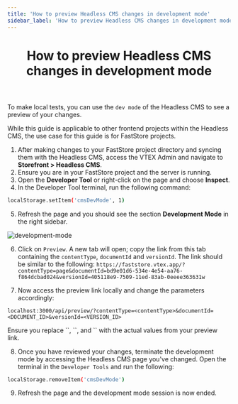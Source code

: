```yaml
---
title: 'How to preview Headless CMS changes in development mode'
sidebar_label: 'How to preview Headless CMS changes in development mode'
---
```



<header className="hero">

# How to preview Headless CMS changes in development mode

 </header>

To make local tests, you can use the `dev mode` of the Headless CMS
to see a preview of your changes.

<Callout type="warning" emoji="⚠️">
  While this guide is applicable to other frontend projects 
  within the Headless CMS, the use case for this guide is for FastStore projects.
</Callout>

 

1. After making changes to your FastStore project directory and syncing them with the Headless CMS, 
access the VTEX Admin and navigate to **Storefront > Headless CMS**.
2. Ensure you are in your FastStore project and the server is running.
3. Open the **Developer Tool** or right-click on the page and choose **Inspect**.
4. In the Developer Tool terminal, run the following command:

```bash copy
localStorage.setItem('cmsDevMode', 1)
```

5. Refresh the page and you should see the section **Development Mode** in the right sidebar.

![development-mode](https://vtexhelp.vtexassets.com/assets/docs/src/development-mode___5cd79e364aea0785e98ce6bb379f2acc.png)

6. Click on `Preview`. A new tab will open; copy the link from this tab containing the
`contentType`, `documentId` and `versionId`. The link should be similar to the
following:
`https://faststore.vtex.app/?contentType=page&documentId=bd9e01d6-534e-4e54-aa76-f864dcbad024&versionId=405118e9-7509-11ed-83ab-0eeee363631w`

7. Now access the preview link locally and change the parameters accordingly:

```copy
localhost:3000/api/preview/?contentType=<contentType>&documentId=<DOCUMENT_ID>&versionId=<VERSION_ID>
```

<Callout type="warning" emoji="⚠️">
  Ensure you replace `<contentType>`, `<DOCUMENT_ID>`, and `<VERSION_ID>` with the actual values from your preview link.
</Callout>

8. Once you have reviewed your changes, terminate the development mode by accessing the Headless CMS page you've changed. 
Open the terminal in the  `Developer Tools` and run
the following:

```bash
localStorage.removeItem('cmsDevMode')
```

9. Refresh the page and the development mode session is now ended.

